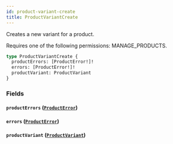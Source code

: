 ```yaml
---
id: product-variant-create
title: ProductVariantCreate
---
```



Creates a new variant for a product. 

Requires one of the following permissions: MANAGE_PRODUCTS.

```graphql
type ProductVariantCreate {
  productErrors: [ProductError!]!
  errors: [ProductError!]!
  productVariant: ProductVariant
}
```


### Fields

#### `productErrors` ([`ProductError`](../../../developer/api-reference/objects/product-error))




#### `errors` ([`ProductError`](../../../developer/api-reference/objects/product-error))




#### `productVariant` ([`ProductVariant`](../../../developer/api-reference/objects/product-variant))






